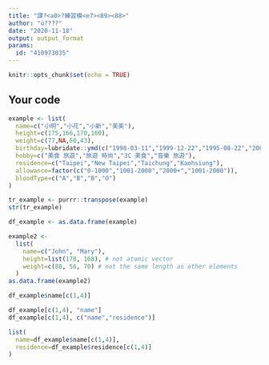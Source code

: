 ---
title: "課?<a0>?練習模<e7><89><88>"
author: "ù????"
date: "2020-11-18"
output: output_format
params:
  id: "410973035"
---

```{r setup, include=FALSE}
knitr::opts_chunk$set(echo = TRUE)
```

## Your code

```{r}
example <- list(
  name=c("小明","小花","小新","美美"),
  height=c(175,166,170,160),
  weight=c(77,NA,60,43),
  birthday=lubridate::ymd(c("1998-03-11","1999-12-22","1995-08-22","2001-10-10")),
  hobby=c("美食 旅遊","旅遊 時尚","3C 美食","音樂 旅遊"),
  residence=c("Taipei","New Taipei","Taichung","Kaohsiung"),
  allowance=factor(c("0-1000","1001-2000","2000+","1001-2000")),
  bloodType=c("A","B","B","O")
)
```

```{r}
tr_example <- purrr::transpose(example)
str(tr_example)
```

```{r}
df_example <- as.data.frame(example)
```

```{r}
example2 <- 
  list(
    name=c("John", "Mary"),
    height=list(178, 168), # not atomic vector
    weight=c(88, 56, 70) # not the same length as other elements
  )
as.data.frame(example2)
```

```{r}
df_example$name[c(1,4)]
```

```{r}
df_example[c(1,4), "name"]
df_example[c(1,4), c("name","residence")]
```

```{r}
list(
  name=df_example$name[c(1,4)],
  residence=df_example$residence[c(1,4)]
)

```

